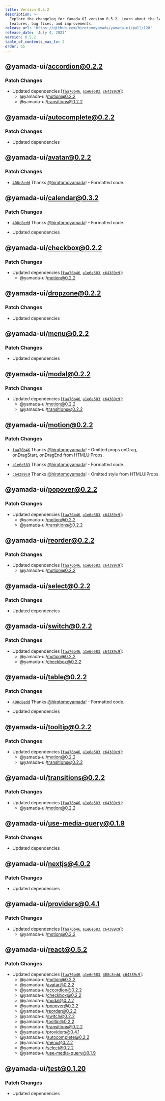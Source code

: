 ```yaml
---
title: Version 0.5.2
description: >-
  Explore the changelog for Yamada UI version 0.5.2. Learn about the latest
  features, bug fixes, and improvements.
release_url: 'https://github.com/hirotomoyamada/yamada-ui/pull/120'
release_date: 'July 4, 2023'
version: 0.5.2
table_of_contents_max_lv: 2
order: 55
---
```


## @yamada-ui/accordion@0.2.2

### Patch Changes

- Updated dependencies \[[`faa76b46`](https://github.com/hirotomoyamada/yamada-ui/commit/faa76b46b16bd2e6bceabca758c58a3b4e5468ad), [`a1e6e583`](https://github.com/hirotomoyamada/yamada-ui/commit/a1e6e583e748daa66113f829fa5f0f8d6bc5303b), [`c64389c9`](https://github.com/hirotomoyamada/yamada-ui/commit/c64389c94e14a618de293c51d3631df1819036ba)]:
  - @yamada-ui/motion@0.2.2
  - @yamada-ui/transitions@0.2.2

## @yamada-ui/autocomplete@0.2.2

### Patch Changes

- Updated dependencies

## @yamada-ui/avatar@0.2.2

### Patch Changes

- [`408c8edd`](https://github.com/hirotomoyamada/yamada-ui/commit/408c8edd5e6d2cf0f4982daeeea85ca2e8fd7465) Thanks [@hirotomoyamada](https://github.com/hirotomoyamada)! - Formatted code.

## @yamada-ui/calendar@0.3.2

### Patch Changes

- [`408c8edd`](https://github.com/hirotomoyamada/yamada-ui/commit/408c8edd5e6d2cf0f4982daeeea85ca2e8fd7465) Thanks [@hirotomoyamada](https://github.com/hirotomoyamada)! - Formatted code.

- Updated dependencies

## @yamada-ui/checkbox@0.2.2

### Patch Changes

- Updated dependencies \[[`faa76b46`](https://github.com/hirotomoyamada/yamada-ui/commit/faa76b46b16bd2e6bceabca758c58a3b4e5468ad), [`a1e6e583`](https://github.com/hirotomoyamada/yamada-ui/commit/a1e6e583e748daa66113f829fa5f0f8d6bc5303b), [`c64389c9`](https://github.com/hirotomoyamada/yamada-ui/commit/c64389c94e14a618de293c51d3631df1819036ba)]:
  - @yamada-ui/motion@0.2.2

## @yamada-ui/dropzone@0.2.2

### Patch Changes

- Updated dependencies

## @yamada-ui/menu@0.2.2

### Patch Changes

- Updated dependencies

## @yamada-ui/modal@0.2.2

### Patch Changes

- Updated dependencies \[[`faa76b46`](https://github.com/hirotomoyamada/yamada-ui/commit/faa76b46b16bd2e6bceabca758c58a3b4e5468ad), [`a1e6e583`](https://github.com/hirotomoyamada/yamada-ui/commit/a1e6e583e748daa66113f829fa5f0f8d6bc5303b), [`c64389c9`](https://github.com/hirotomoyamada/yamada-ui/commit/c64389c94e14a618de293c51d3631df1819036ba)]:
  - @yamada-ui/motion@0.2.2
  - @yamada-ui/transitions@0.2.2

## @yamada-ui/motion@0.2.2

### Patch Changes

- [`faa76b46`](https://github.com/hirotomoyamada/yamada-ui/commit/faa76b46b16bd2e6bceabca758c58a3b4e5468ad) Thanks [@hirotomoyamada](https://github.com/hirotomoyamada)! - Omitted props onDrag, onDragStart, onDragEnd from HTMLUIProps.

- [`a1e6e583`](https://github.com/hirotomoyamada/yamada-ui/commit/a1e6e583e748daa66113f829fa5f0f8d6bc5303b) Thanks [@hirotomoyamada](https://github.com/hirotomoyamada)! - Formatted code.

- [`c64389c9`](https://github.com/hirotomoyamada/yamada-ui/commit/c64389c94e14a618de293c51d3631df1819036ba) Thanks [@hirotomoyamada](https://github.com/hirotomoyamada)! - Omitted style from HTMLUIProps.

## @yamada-ui/popover@0.2.2

### Patch Changes

- Updated dependencies \[[`faa76b46`](https://github.com/hirotomoyamada/yamada-ui/commit/faa76b46b16bd2e6bceabca758c58a3b4e5468ad), [`a1e6e583`](https://github.com/hirotomoyamada/yamada-ui/commit/a1e6e583e748daa66113f829fa5f0f8d6bc5303b), [`c64389c9`](https://github.com/hirotomoyamada/yamada-ui/commit/c64389c94e14a618de293c51d3631df1819036ba)]:
  - @yamada-ui/motion@0.2.2
  - @yamada-ui/transitions@0.2.2

## @yamada-ui/reorder@0.2.2

### Patch Changes

- Updated dependencies \[[`faa76b46`](https://github.com/hirotomoyamada/yamada-ui/commit/faa76b46b16bd2e6bceabca758c58a3b4e5468ad), [`a1e6e583`](https://github.com/hirotomoyamada/yamada-ui/commit/a1e6e583e748daa66113f829fa5f0f8d6bc5303b), [`c64389c9`](https://github.com/hirotomoyamada/yamada-ui/commit/c64389c94e14a618de293c51d3631df1819036ba)]:
  - @yamada-ui/motion@0.2.2

## @yamada-ui/select@0.2.2

### Patch Changes

- Updated dependencies

## @yamada-ui/switch@0.2.2

### Patch Changes

- Updated dependencies \[[`faa76b46`](https://github.com/hirotomoyamada/yamada-ui/commit/faa76b46b16bd2e6bceabca758c58a3b4e5468ad), [`a1e6e583`](https://github.com/hirotomoyamada/yamada-ui/commit/a1e6e583e748daa66113f829fa5f0f8d6bc5303b), [`c64389c9`](https://github.com/hirotomoyamada/yamada-ui/commit/c64389c94e14a618de293c51d3631df1819036ba)]:
  - @yamada-ui/motion@0.2.2
  - @yamada-ui/checkbox@0.2.2

## @yamada-ui/table@0.2.2

### Patch Changes

- [`408c8edd`](https://github.com/hirotomoyamada/yamada-ui/commit/408c8edd5e6d2cf0f4982daeeea85ca2e8fd7465) Thanks [@hirotomoyamada](https://github.com/hirotomoyamada)! - Formatted code.

- Updated dependencies

## @yamada-ui/tooltip@0.2.2

### Patch Changes

- Updated dependencies \[[`faa76b46`](https://github.com/hirotomoyamada/yamada-ui/commit/faa76b46b16bd2e6bceabca758c58a3b4e5468ad), [`a1e6e583`](https://github.com/hirotomoyamada/yamada-ui/commit/a1e6e583e748daa66113f829fa5f0f8d6bc5303b), [`c64389c9`](https://github.com/hirotomoyamada/yamada-ui/commit/c64389c94e14a618de293c51d3631df1819036ba)]:
  - @yamada-ui/motion@0.2.2
  - @yamada-ui/transitions@0.2.2

## @yamada-ui/transitions@0.2.2

### Patch Changes

- Updated dependencies \[[`faa76b46`](https://github.com/hirotomoyamada/yamada-ui/commit/faa76b46b16bd2e6bceabca758c58a3b4e5468ad), [`a1e6e583`](https://github.com/hirotomoyamada/yamada-ui/commit/a1e6e583e748daa66113f829fa5f0f8d6bc5303b), [`c64389c9`](https://github.com/hirotomoyamada/yamada-ui/commit/c64389c94e14a618de293c51d3631df1819036ba)]:
  - @yamada-ui/motion@0.2.2

## @yamada-ui/use-media-query@0.1.9

### Patch Changes

- Updated dependencies

## @yamada-ui/nextjs@4.0.2

### Patch Changes

- Updated dependencies

## @yamada-ui/providers@0.4.1

### Patch Changes

- Updated dependencies \[[`faa76b46`](https://github.com/hirotomoyamada/yamada-ui/commit/faa76b46b16bd2e6bceabca758c58a3b4e5468ad), [`a1e6e583`](https://github.com/hirotomoyamada/yamada-ui/commit/a1e6e583e748daa66113f829fa5f0f8d6bc5303b), [`c64389c9`](https://github.com/hirotomoyamada/yamada-ui/commit/c64389c94e14a618de293c51d3631df1819036ba)]:
  - @yamada-ui/motion@0.2.2

## @yamada-ui/react@0.5.2

### Patch Changes

- Updated dependencies \[[`faa76b46`](https://github.com/hirotomoyamada/yamada-ui/commit/faa76b46b16bd2e6bceabca758c58a3b4e5468ad), [`a1e6e583`](https://github.com/hirotomoyamada/yamada-ui/commit/a1e6e583e748daa66113f829fa5f0f8d6bc5303b), [`408c8edd`](https://github.com/hirotomoyamada/yamada-ui/commit/408c8edd5e6d2cf0f4982daeeea85ca2e8fd7465), [`c64389c9`](https://github.com/hirotomoyamada/yamada-ui/commit/c64389c94e14a618de293c51d3631df1819036ba)]:
  - @yamada-ui/motion@0.2.2
  - @yamada-ui/avatar@0.2.2
  - @yamada-ui/accordion@0.2.2
  - @yamada-ui/checkbox@0.2.2
  - @yamada-ui/modal@0.2.2
  - @yamada-ui/popover@0.2.2
  - @yamada-ui/reorder@0.2.2
  - @yamada-ui/switch@0.2.2
  - @yamada-ui/tooltip@0.2.2
  - @yamada-ui/transitions@0.2.2
  - @yamada-ui/providers@0.4.1
  - @yamada-ui/autocomplete@0.2.2
  - @yamada-ui/menu@0.2.2
  - @yamada-ui/select@0.2.2
  - @yamada-ui/use-media-query@0.1.9

## @yamada-ui/test@0.1.20

### Patch Changes

- Updated dependencies
